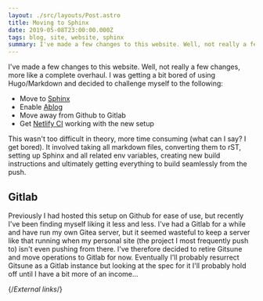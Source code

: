 ```yaml
---
layout: ./src/layouts/Post.astro
title: Moving to Sphinx
date: 2019-05-08T23:00:00.000Z
tags: blog, site, website, sphinx
summary: I've made a few changes to this website. Well, not really a few changes, more like a complete overhaul. I was getting a bit bored of using Hugo/Markdown and decided to challenge myself to using Sphinx and rST instead.
---
```


I've made a few changes to this website. Well, not really a few changes, more like a complete overhaul. I was getting a bit bored of using Hugo/Markdown and decided to challenge myself to the following:

* Move to [Sphinx][sphinx]
* Enable [Ablog][ablog]
* Move away from Github to Gitlab
* Get [Netlify CI][netlify] working with the new setup

This wasn't too difficult in theory, more time consuming (what can I say? I get bored). It involved taking all markdown files, converting them to rST, setting up Sphinx and all related env variables, creating new build instructions and ultimately getting everything to build seamlessly from the push.

## Gitlab

Previously I had hosted this setup on Github for ease of use, but recently I've been finding myself liking it less and less. I've had a Gitlab for a while and have run my own Gitea server, but it seemed wasteful to keep a server like that running when my personal site (the project I most frequently push to) isn't even pushing from there. I've therefore decided to retire Gitsune and move operations to Gitlab for now. Eventually I'll probably resurrect Gitsune as a Gitlab instance but looking at the spec for it I'll probably hold off until I have a bit more of an income…

{/*External links*/}

[sphinx]: https://sphinx-doc.org
[ablog]: https://ablog.readthedocs.io
[netlify]: https://netlify.com
